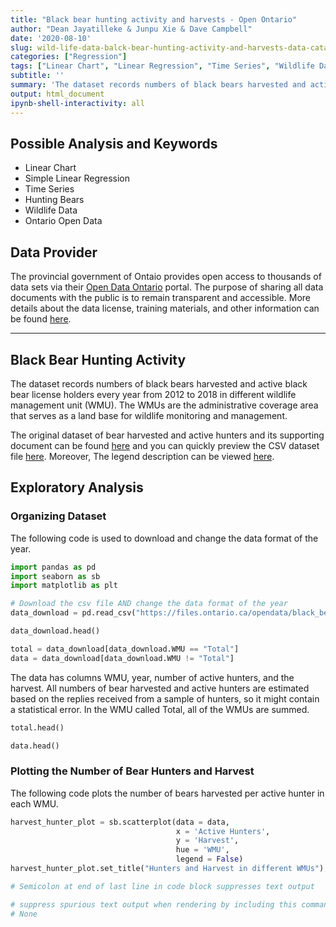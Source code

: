 ---
title: "Black bear hunting activity and harvests - Open Ontario"
author: "Dean Jayatilleke & Junpu Xie & Dave Campbell"
date: '2020-08-10'
slug: wild-life-data-balck-bear-hunting-activity-and-harvests-data-catalogue-from-goverrnment-of-ontario
categories: ["Regression"]
tags: ["Linear Chart", "Linear Regression", "Time Series", "Wildlife Data", "Ontario"]
subtitle: ''
summary: 'The dataset records numbers of black bears harvested and active black bear license holders every year from 2012 to 2018 in different wildlife management unit (WMU).'
output: html_document
ipynb-shell-interactivity: all
---

## Possible Analysis and Keywords

- Linear Chart
- Simple Linear Regression
- Time Series
- Hunting Bears
- Wildlife Data
- Ontario Open Data

## Data Provider

The provincial government of Ontaio provides open access to thousands of data sets via their [Open Data Ontario](https://data.ontario.ca/en/) portal. The purpose of sharing all data documents with the public is to remain transparent and accessible.  More details about the data license, training materials, and other information can be found [here](https://data.ontario.ca/about).

***

## Black Bear Hunting Activity

The dataset records numbers of black bears harvested and active black bear license holders every year from 2012 to 2018 in different wildlife management unit (WMU). The WMUs are the administrative coverage area that serves as a land base for wildlife monitoring and management.  

The original dataset of bear harvested and active hunters and its supporting document can be found [here](https://data.ontario.ca/en/dataset/black-bear-hunting-activity-and-harvests) and you can quickly preview the CSV dataset file [here](https://data.ontario.ca/en/dataset/black-bear-hunting-activity-and-harvests/resource/7dd6328e-74cc-4291-a041-2345cf7c6186). Moreover, The legend description can be viewed [here](https://files.ontario.ca/data-dictionary-black-bear-en.xlsx).





## Exploratory Analysis

### Organizing Dataset

The following code is used to download and change the data format of the year.

```{python dataset}

import pandas as pd 
import seaborn as sb
import matplotlib as plt

# Download the csv file AND change the data format of the year
data_download = pd.read_csv("https://files.ontario.ca/opendata/black_bear_2019.csv")

data_download.head()

total = data_download[data_download.WMU == "Total"]
data = data_download[data_download.WMU != "Total"]

```

The data has columns WMU, year, number of active hunters, and the harvest.  All numbers of bear harvested and active hunters are estimated based on the replies received from a sample of hunters, so it might contain a statistical error.  In the WMU called Total, all of the WMUs are summed.

```{python}

total.head()

```

```{python}

data.head()

```
### Plotting the Number of Bear Hunters and Harvest

The following code plots the number of bears harvested per active hunter in each WMU.






```{python plots}

harvest_hunter_plot = sb.scatterplot(data = data,
                                     x = 'Active Hunters',
                                     y = 'Harvest', 
                                     hue = 'WMU', 
                                     legend = False)
harvest_hunter_plot.set_title("Hunters and Harvest in different WMUs");

# Semicolon at end of last line in code block suppresses text output 

# suppress spurious text output when rendering by including this command:
# None
```



